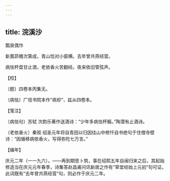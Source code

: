 ```yaml
---
---
---
```

title: 浣溪沙
---



瓢泉偶作





新葺茆檐次第成，青山恰对小窗横。去年曾共燕经营。

病怯杯盘甘止酒，老依香火苦翻经。夜来依旧管弦声。





【校】


〔题〕四卷本丙集无。

〔病怯〕广信书院本作“病却”，兹从四卷本。





【笺注】


〔病怯句〕苏轼 次韵乐著作送酒诗：“少年多病怯杯觞。”陶潜有止酒诗。

〔老依香火〕秦观 绍圣元年将自青田以归因往山中修忏自书绝句于住僧寺壁诗：“因循移病依香火，写得弥陀七万言。”





【编年】


庆元二年（一一九六）。——再到期思卜筑，事在绍熙五年自闽归来之后，其起始修造当在庆元元年春季，诗集答赵昌甫问讯新居之作有“草堂经始上元初”句可证。此词既有“去年曾共燕经营”句，则必作于庆元二年。